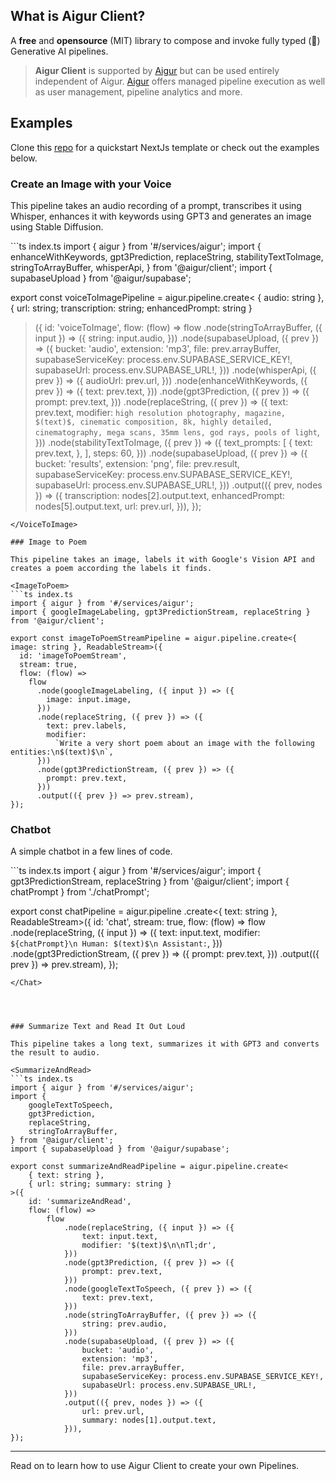
## What is Aigur Client?

A **free** and **opensource** (MIT) library to compose and invoke fully typed (🎉) Generative AI pipelines.


> **Aigur Client** is supported by [Aigur](https://aigur.dev) but can be used entirely independent of Aigur.
> [Aigur](https://aigur.dev) offers managed pipeline execution as well as user management, pipeline analytics and more.


## Examples

Clone this [repo](https://github.com/WeAreAigur/client-template) for a quickstart NextJs template or check out the examples below.


### Create an Image with your Voice

This pipeline takes an audio recording of a prompt, transcribes it using Whisper, enhances it with keywords using GPT3 and generates an image using Stable Diffusion.

<VoiceToImage>
```ts index.ts
import { aigur } from '#/services/aigur';
import {
  enhanceWithKeywords,
  gpt3Prediction,
  replaceString,
  stabilityTextToImage,
  stringToArrayBuffer,
  whisperApi,
} from '@aigur/client';
import { supabaseUpload } from '@aigur/supabase';

export const voiceToImagePipeline = aigur.pipeline.create<
  { audio: string },
  { url: string; transcription: string; enhancedPrompt: string }
>({
  id: 'voiceToImage',
  flow: (flow) =>
    flow
      .node(stringToArrayBuffer, ({ input }) => ({
        string: input.audio,
      }))
      .node(supabaseUpload, ({ prev }) => ({
        bucket: 'audio',
        extension: 'mp3',
        file: prev.arrayBuffer,
        supabaseServiceKey: process.env.SUPABASE_SERVICE_KEY!,
        supabaseUrl: process.env.SUPABASE_URL!,
      }))
      .node(whisperApi, ({ prev }) => ({
        audioUrl: prev.url,
      }))
      .node(enhanceWithKeywords, ({ prev }) => ({
        text: prev.text,
      }))
      .node(gpt3Prediction, ({ prev }) => ({
        prompt: prev.text,
      }))
      .node(replaceString, ({ prev }) => ({
        text: prev.text,
        modifier: `high resolution photography, magazine, $(text)$, cinematic composition, 8k, highly detailed, cinematography, mega scans, 35mm lens, god rays, pools of light`,
      }))
      .node(stabilityTextToImage, ({ prev }) => ({
        text_prompts: [
          {
            text: prev.text,
          },
        ],
        steps: 60,
      }))
      .node(supabaseUpload, ({ prev }) => ({
        bucket: 'results',
        extension: 'png',
        file: prev.result,
        supabaseServiceKey: process.env.SUPABASE_SERVICE_KEY!,
        supabaseUrl: process.env.SUPABASE_URL!,
      }))
      .output(({ prev, nodes }) => ({
        transcription: nodes[2].output.text,
        enhancedPrompt: nodes[5].output.text,
        url: prev.url,
      })),
});
```
</VoiceToImage>

### Image to Poem

This pipeline takes an image, labels it with Google's Vision API and creates a poem according the labels it finds.

<ImageToPoem>
```ts index.ts
import { aigur } from '#/services/aigur';
import { googleImageLabeling, gpt3PredictionStream, replaceString } from '@aigur/client';

export const imageToPoemStreamPipeline = aigur.pipeline.create<{ image: string }, ReadableStream>({
  id: 'imageToPoemStream',
  stream: true,
  flow: (flow) =>
    flow
      .node(googleImageLabeling, ({ input }) => ({
        image: input.image,
      }))
      .node(replaceString, ({ prev }) => ({
        text: prev.labels,
        modifier:
          `Write a very short poem about an image with the following entities:\n$(text)$\n`,
      }))
      .node(gpt3PredictionStream, ({ prev }) => ({
        prompt: prev.text,
      }))
      .output(({ prev }) => prev.stream),
});
```
</ImageToPoem>

### Chatbot

A simple chatbot in a few lines of code.

<Chat>
```ts index.ts
import { aigur } from '#/services/aigur';
import { gpt3PredictionStream, replaceString } from '@aigur/client';
import { chatPrompt } from './chatPrompt';

export const chatPipeline = aigur.pipeline
  .create<{ text: string }, ReadableStream>({
    id: 'chat',
    stream: true,
    flow: (flow) =>
      flow
        .node(replaceString, ({ input }) => ({
          text: input.text,
          modifier: `${chatPrompt}\n Human: $(text)$\n Assistant:`,
        }))
        .node(gpt3PredictionStream, ({ prev }) => ({
          prompt: prev.text,
        }))
        .output(({ prev }) => prev.stream),
  });

```
</Chat>




### Summarize Text and Read It Out Loud

This pipeline takes a long text, summarizes it with GPT3 and converts the result to audio.

<SummarizeAndRead>
```ts index.ts
import { aigur } from '#/services/aigur';
import {
	googleTextToSpeech,
	gpt3Prediction,
	replaceString,
	stringToArrayBuffer,
} from '@aigur/client';
import { supabaseUpload } from '@aigur/supabase';

export const summarizeAndReadPipeline = aigur.pipeline.create<
	{ text: string },
	{ url: string; summary: string }
>({
	id: 'summarizeAndRead',
	flow: (flow) =>
		flow
			.node(replaceString, ({ input }) => ({
				text: input.text,
				modifier: '$(text)$\n\nTl;dr',
			}))
			.node(gpt3Prediction, ({ prev }) => ({
				prompt: prev.text,
			}))
			.node(googleTextToSpeech, ({ prev }) => ({
				text: prev.text,
			}))
			.node(stringToArrayBuffer, ({ prev }) => ({
				string: prev.audio,
			}))
			.node(supabaseUpload, ({ prev }) => ({
				bucket: 'audio',
				extension: 'mp3',
				file: prev.arrayBuffer,
				supabaseServiceKey: process.env.SUPABASE_SERVICE_KEY!,
				supabaseUrl: process.env.SUPABASE_URL!,
			}))
			.output(({ prev, nodes }) => ({
				url: prev.url,
				summary: nodes[1].output.text,
			})),
});
```
</SummarizeAndRead>


--- 
Read on to learn how to use Aigur Client to create your own Pipelines.